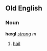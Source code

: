 ==Old English==
===Noun===
'''hægl''' ''[[Wiktionary Appendix:Old English strong declension|strong]] m''

#[[hail]]